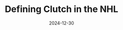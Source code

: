 ---
title: Defining Clutch in the NHL
description: Applying Mike Beuoy's Clutch^2 Model to Hockey Players and Teams
date: 2024-12-30
tags: ["hockey", "python", "data-analysis", "classification"]
published: true
---
